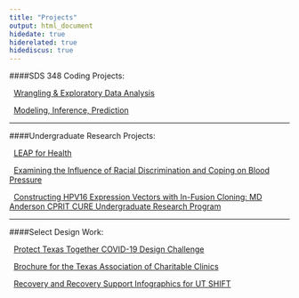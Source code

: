 ```yaml
---
title: "Projects"
output: html_document
hidedate: true
hiderelated: true
hidediscus: true
---
```

####SDS 348 Coding Projects: 

<i class="fa fa-signal"></i> &nbsp; [Wrangling & Exploratory Data Analysis](/project/project1/)

<i class="fa fa-line-chart"></i> &nbsp; [Modeling, Inference, Prediction](/project/project2/)

<!--
<i class="fa fa-pie-chart"></i> 
<i class="fa fa-tasks"></i> 
-->
---

####Undergraduate Research Projects:

<i class="fa fa-user-md"></i> &nbsp; [LEAP for Health](http://sites.utexas.edu/leapforhealth/)

<i class="fa fa-edit"></i> &nbsp; [Examining the Influence of Racial Discrimination and Coping on Blood Pressure](https://www.liebertpub.com/doi/full/10.1089/heq.2019.0122)

<i class="fa fa-flask"></i> &nbsp; [Constructing HPV16 Expression Vectors with In-Fusion Cloning: MD Anderson CPRIT CURE Undergraduate Research Program](/project/2018cpritcure.pdf)

<!--
<i class="fa fa-pie-chart"></i> 
<i class="fa fa-pie-chart"></i> 
-->
---
####Select Design Work:

<i class="fa fa-pencil"></i> &nbsp; [Protect Texas Together COVID-19 Design Challenge](/project/protecttexas_proposal.pdf)

<i class="fa fa-pencil"></i> &nbsp; [Brochure for the Texas Association of Charitable Clinics](/project/txacc_brochure.pdf)

<i class="fa fa-pencil"></i> &nbsp; [Recovery and Recovery Support Infographics for UT SHIFT](/project/recovery_graphics.pdf)

<!--
<i class="fa fa-pie-chart"></i> 
<i class="fa fa-pie-chart"></i> 
-->

